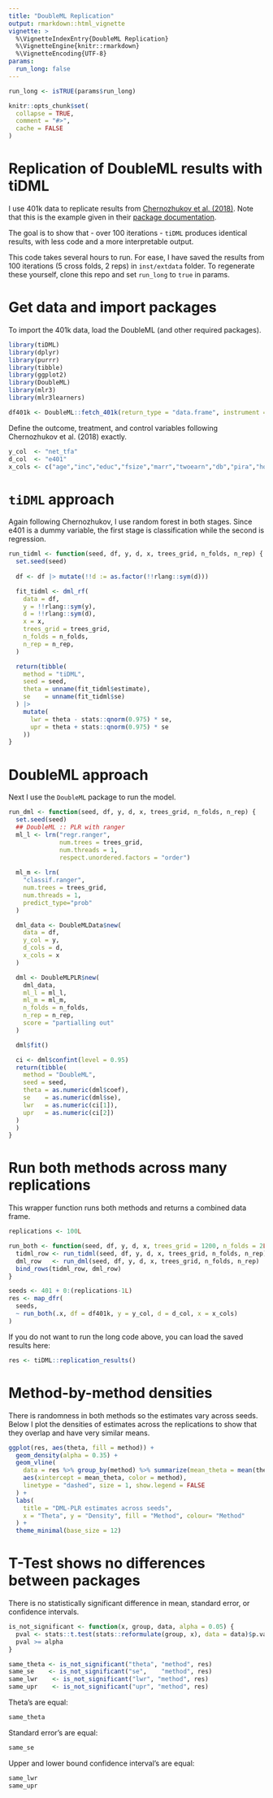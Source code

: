 ```yaml
---
title: "DoubleML Replication"
output: rmarkdown::html_vignette
vignette: >
  %\VignetteIndexEntry{DoubleML Replication}
  %\VignetteEngine{knitr::rmarkdown}
  %\VignetteEncoding{UTF-8}
params:
  run_long: false
---
```


```r
run_long <- isTRUE(params$run_long)

knitr::opts_chunk$set(
  collapse = TRUE,
  comment = "#>",
  cache = FALSE
)
```
# Replication of DoubleML results with tiDML

I use 401k data to replicate results from <a href="https://arxiv.org/abs/1608.00060">Chernozhukov et al. (2018)</a>. Note that this is the example given in their <a href="https://docs.doubleml.org/stable/examples/py_double_ml_pension.html">package documentation</a>. 

The goal is to show that - over 100 iterations - `tiDML` produces identical results, with less code and a more interpretable output.

This code takes several hours to run. For ease, I have saved the results from 100 iterations (5 cross folds, 2 reps) in `inst/extdata` folder. To regenerate these yourself, clone this repo and set `run_long` to `true` in params.

# Get data and import packages

To import the 401k data, load the DoubleML (and other required packages).  

```r
library(tiDML)
library(dplyr)
library(purrr)
library(tibble)
library(ggplot2)
library(DoubleML)
library(mlr3)
library(mlr3learners)
```
```r
df401k <- DoubleML::fetch_401k(return_type = "data.frame", instrument = FALSE)
```

Define  the outcome, treatment, and control variables following Chernozhukov et al. (2018) exactly. 

```r
y_col  <- "net_tfa"
d_col  <- "e401"
x_cols <- c("age","inc","educ","fsize","marr","twoearn","db","pira","hown")
```

# `tiDML` approach

Again following Chernozhukov, I use random forest in both stages. Since e401 is a dummy variable, the first stage is classification while the second is regression. 

```r
run_tidml <- function(seed, df, y, d, x, trees_grid, n_folds, n_rep) {
  set.seed(seed)
  
  df <- df |> mutate(!!d := as.factor(!!rlang::sym(d)))

  fit_tidml <- dml_rf(
    data = df,
    y = !!rlang::sym(y),
    d = !!rlang::sym(d),
    x = x,
    trees_grid = trees_grid,
    n_folds = n_folds,
    n_rep = n_rep,
  )

  return(tibble(
    method = "tiDML",
    seed = seed,
    theta = unname(fit_tidml$estimate),
    se    = unname(fit_tidml$se)
  ) |>
    mutate(
      lwr = theta - stats::qnorm(0.975) * se,
      upr = theta + stats::qnorm(0.975) * se
    ))
}

```

# DoubleML approach

Next I use the `DoubleML` package to run the model.

```r
run_dml <- function(seed, df, y, d, x, trees_grid, n_folds, n_rep) {
  set.seed(seed)
  ## DoubleML :: PLR with ranger
  ml_l <- lrn("regr.ranger",
              num.trees = trees_grid, 
              num.threads = 1,
              respect.unordered.factors = "order")
  
  ml_m <- lrn(
    "classif.ranger",
    num.trees = trees_grid,
    num.threads = 1,
    predict_type="prob"
  )

  dml_data <- DoubleMLData$new(
    data = df, 
    y_col = y, 
    d_cols = d, 
    x_cols = x
  )

  dml <- DoubleMLPLR$new(
    dml_data, 
    ml_l = ml_l, 
    ml_m = ml_m,
    n_folds = n_folds,
    n_rep = n_rep,
    score = "partialling out"
  )

  dml$fit()

  ci <- dml$confint(level = 0.95)
  return(tibble(
    method = "DoubleML",
    seed = seed,
    theta = as.numeric(dml$coef),
    se    = as.numeric(dml$se),
    lwr   = as.numeric(ci[1]),
    upr   = as.numeric(ci[2])
  )
  )
}
```

# Run both methods across many replications

This wrapper function runs both methods and returns a combined data frame.

```r

replications <- 100L

run_both <- function(seed, df, y, d, x, trees_grid = 1200, n_folds = 2L, n_rep = 2L) {
  tidml_row <- run_tidml(seed, df, y, d, x, trees_grid, n_folds, n_rep)
  dml_row   <- run_dml(seed, df, y, d, x, trees_grid, n_folds, n_rep)
  bind_rows(tidml_row, dml_row)
}

seeds <- 401 + 0:(replications-1L)  
res <- map_dfr(
  seeds,
  ~ run_both(.x, df = df401k, y = y_col, d = d_col, x = x_cols)
)
```

If you do not want to run the long code above, you can load the saved results here:
```r
res <- tiDML::replication_results()
```


# Method-by-method densities

There is randomness in both methods so the estimates vary across seeds. Below I plot the densities of estimates across the replications to show that they overlap and have very similar means.

```r
ggplot(res, aes(theta, fill = method)) +
  geom_density(alpha = 0.35) +
  geom_vline(
    data = res %>% group_by(method) %>% summarize(mean_theta = mean(theta)),
    aes(xintercept = mean_theta, color = method),
    linetype = "dashed", size = 1, show.legend = FALSE
  ) +
  labs(
    title = "DML-PLR estimates across seeds",
    x = "Theta", y = "Density", fill = "Method", colour= "Method"
  ) +
  theme_minimal(base_size = 12)

```

# T-Test shows no differences between packages 

There is no statistically significant difference in mean, standard error, or confidence intervals. 

```r
is_not_significant <- function(x, group, data, alpha = 0.05) {
  pval <- stats::t.test(stats::reformulate(group, x), data = data)$p.value
  pval >= alpha
}

same_theta <- is_not_significant("theta", "method", res)
same_se    <- is_not_significant("se",    "method", res)
same_lwr    <- is_not_significant("lwr", "method", res)
same_upr    <- is_not_significant("upr", "method", res)
```

Theta's are equal:
```r
same_theta
```
Standard error's are equal:
```r
same_se
```
Upper and lower bound confidence interval's are equal:
```r
same_lwr
same_upr
```
